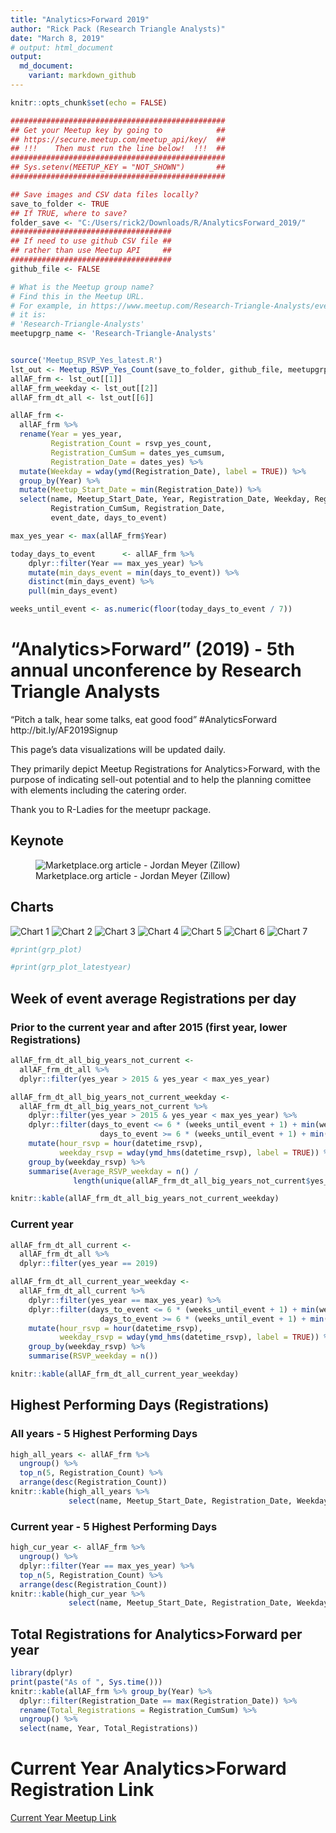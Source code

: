 ```yaml
---
title: "Analytics>Forward 2019"
author: "Rick Pack (Research Triangle Analysts)"
date: "March 8, 2019"
# output: html_document
output:
  md_document:
    variant: markdown_github
---
```


```r
knitr::opts_chunk$set(echo = FALSE)

################################################
## Get your Meetup key by going to            ##
## https://secure.meetup.com/meetup_api/key/  ##
## !!!    Then must run the line below!  !!!  ##
################################################
## Sys.setenv(MEETUP_KEY = "NOT_SHOWN")       ##
################################################

## Save images and CSV data files locally?
save_to_folder <- TRUE
## If TRUE, where to save?
folder_save <- "C:/Users/rick2/Downloads/R/AnalyticsForward_2019/"
####################################
## If need to use github CSV file ##
## rather than use Meetup API     ##
####################################
github_file <- FALSE

# What is the Meetup group name?
# Find this in the Meetup URL.
# For example, in https://www.meetup.com/Research-Triangle-Analysts/events/258165094/
# it is:
# 'Research-Triangle-Analysts'
meetupgrp_name <- 'Research-Triangle-Analysts'


source('Meetup_RSVP_Yes_latest.R')
lst_out <- Meetup_RSVP_Yes_Count(save_to_folder, github_file, meetupgrp_name, folder_save)
allAF_frm <- lst_out[[1]]
allAF_frm_weekday <- lst_out[[2]]
allAF_frm_dt_all <- lst_out[[6]]

allAF_frm <- 
  allAF_frm %>% 
  rename(Year = yes_year, 
         Registration_Count = rsvp_yes_count,
         Registration_CumSum = dates_yes_cumsum,
         Registration_Date = dates_yes) %>% 
  mutate(Weekday = wday(ymd(Registration_Date), label = TRUE)) %>% 
  group_by(Year) %>% 
  mutate(Meetup_Start_Date = min(Registration_Date)) %>% 
  select(name, Meetup_Start_Date, Year, Registration_Date, Weekday, Registration_Count,
         Registration_CumSum, Registration_Date,
         event_date, days_to_event)

max_yes_year <- max(allAF_frm$Year)

today_days_to_event      <- allAF_frm %>%
    dplyr::filter(Year == max_yes_year) %>%
    mutate(min_days_event = min(days_to_event)) %>%
    distinct(min_days_event) %>%
    pull(min_days_event)

weeks_until_event <- as.numeric(floor(today_days_to_event / 7))

```

# "Analytics>Forward" (2019) - 5th annual unconference by Research Triangle Analysts

"Pitch a talk, hear some talks, eat good food" #AnalyticsForward http://bit.ly/AF2019Signup

This page's data visualizations will be updated daily.

They primarily depict Meetup Registrations for Analytics>Forward, with the purpose of indicating sell-out potential and to help the planning comittee with elements including the catering order.

Thank you to R-Ladies for the meetupr package.

## Keynote
![Marketplace.org article - Jordan Meyer (Zillow)](Marketplace_Zillow_JordanMeyer.png)

## Charts

![Chart 1](af_2019-1.png)
![Chart 2](af_2019-2.png)
![Chart 3](af_2019-3.png)
![Chart 4](af_2019-4.png)
![Chart 5](af_2019-5.png)
![Chart 6](af_2019-6.png)
![Chart 7](af_2019-7.png)


```r
#print(grp_plot)
```


```r
#print(grp_plot_latestyear)
```

## Week of event average Registrations per day 

### Prior to the current year and after 2015 (first year, lower Registrations)

```r
allAF_frm_dt_all_big_years_not_current <-
  allAF_frm_dt_all %>% 
  dplyr::filter(yes_year > 2015 & yes_year < max_yes_year)

allAF_frm_dt_all_big_years_not_current_weekday <-
  allAF_frm_dt_all_big_years_not_current %>% 
    dplyr::filter(yes_year > 2015 & yes_year < max_yes_year) %>% 
    dplyr::filter(days_to_event <= 6 * (weeks_until_event + 1) + min(weeks_until_event, 1) &
                    days_to_event >= 6 * (weeks_until_event + 1) + min(weeks_until_event, 1) - 6) %>% 
    mutate(hour_rsvp = hour(datetime_rsvp),
           weekday_rsvp = wday(ymd_hms(datetime_rsvp), label = TRUE)) %>% 
    group_by(weekday_rsvp) %>% 
    summarise(Average_RSVP_weekday = n() /   
              length(unique(allAF_frm_dt_all_big_years_not_current$yes_year)))

knitr::kable(allAF_frm_dt_all_big_years_not_current_weekday)
```

### Current year 

```r
allAF_frm_dt_all_current <-
  allAF_frm_dt_all %>% 
  dplyr::filter(yes_year == 2019)

allAF_frm_dt_all_current_year_weekday <-
  allAF_frm_dt_all_current %>% 
    dplyr::filter(yes_year == max_yes_year) %>% 
    dplyr::filter(days_to_event <= 6 * (weeks_until_event + 1) + min(weeks_until_event, 1) &
                    days_to_event >= 6 * (weeks_until_event + 1) + min(weeks_until_event, 1) - 6) %>% 
    mutate(hour_rsvp = hour(datetime_rsvp),
           weekday_rsvp = wday(ymd_hms(datetime_rsvp), label = TRUE)) %>% 
    group_by(weekday_rsvp) %>% 
    summarise(RSVP_weekday = n())

knitr::kable(allAF_frm_dt_all_current_year_weekday)
```

## Highest Performing Days (Registrations)

### All years - 5 Highest Performing Days
```r
high_all_years <- allAF_frm %>% 
  ungroup() %>% 
  top_n(5, Registration_Count) %>% 
  arrange(desc(Registration_Count))
knitr::kable(high_all_years %>% 
             select(name, Meetup_Start_Date, Registration_Date, Weekday, Registration_Count))
```

### Current year - 5 Highest Performing Days
```r
high_cur_year <- allAF_frm %>% 
  ungroup() %>% 
  dplyr::filter(Year == max_yes_year) %>% 
  top_n(5, Registration_Count) %>% 
  arrange(desc(Registration_Count))
knitr::kable(high_cur_year %>% 
             select(name, Meetup_Start_Date, Registration_Date, Weekday, Registration_Count))
```

## Total Registrations for Analytics>Forward per year
```r
library(dplyr)
print(paste("As of ", Sys.time()))
knitr::kable(allAF_frm %>% group_by(Year) %>% 
  dplyr::filter(Registration_Date == max(Registration_Date)) %>% 
  rename(Total_Registrations = Registration_CumSum) %>% 
  ungroup() %>% 
  select(name, Year, Total_Registrations))
```

# Current Year Analytics>Forward Registration Link
[Current Year Meetup Link](http://bit.ly/AF2019Signup "Analytics>Forward 2019 Meetup page")